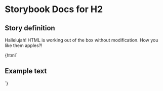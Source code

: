 

# Storybook Docs for H2

<Meta title="govtnz-import" />

## Story definition

Hallelujah! HTML is working out of the box without modification.
How you like them apples?!

<Preview>
  <Story name="H2" height="100px">
    {html` <h2 class="g-heading g-heading-xl">Example text</h2> `}
  </Story>
</Preview>
